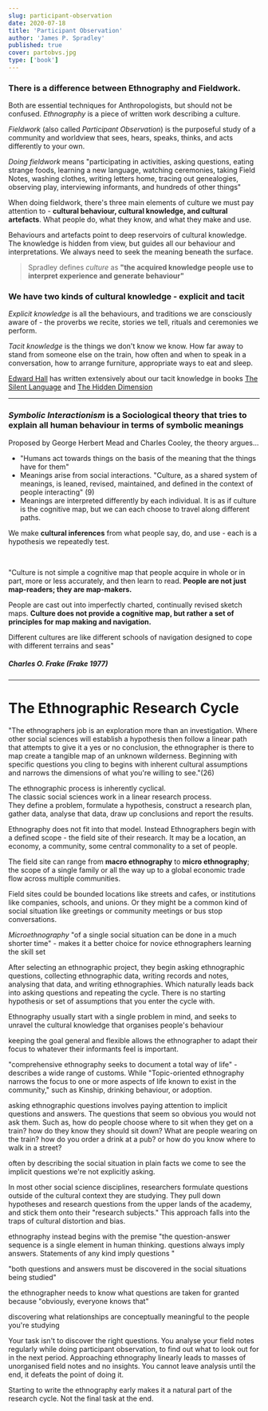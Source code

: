 ```yaml
---
slug: participant-observation
date: 2020-07-18
title: 'Participant Observation'
author: 'James P. Spradley'
published: true
cover: partobvs.jpg
type: ['book']
---
```


### There is a difference between **Ethnography** and **Fieldwork.**
Both are essential techniques for Anthropologists, but should not be confused. _Ethnography_ is a piece of written work describing a culture.

_Fieldwork_ (also called _Participant Observation_) is the purposeful study of a community and worldview that sees, hears, speaks, thinks, and acts differently to your own.

_Doing fieldwork_ means "participating in activities, asking questions, eating strange foods, learning a new language, watching ceremonies, taking Field Notes, washing clothes, writing letters home, tracing out genealogies, observing play, interviewing informants, and hundreds of other things"

When doing fieldwork, there's three main elements of culture we must pay attention to - **cultural behaviour, cultural knowledge, and cultural artefacts**.  What people do, what they know, and what they make and use.

Behaviours and artefacts point to deep reservoirs of cultural knowledge. The knowledge is hidden from view, but guides all our behaviour and interpretations. We always need to seek the meaning beneath the surface.

> Spradley defines _culture_ as **"the acquired knowledge people use to interpret experience and generate behaviour"**


### We have two kinds of cultural knowledge - explicit and tacit

_Explicit knowledge_ is all the behaviours, and traditions we are consciously aware of - the proverbs we recite, stories we tell, rituals and ceremonies we perform.

_Tacit knowledge_ is the things we don't know we know. How far away to stand from someone else on the train, how often and when to speak in a conversation, how to arrange furniture, appropriate ways to eat and sleep.

[Edward Hall]() has written extensively about our tacit knowledge in books [The Silent Language]() and [The Hidden Dimension]()

---

### _Symbolic Interactionism_ is a Sociological theory that tries to **explain all human behaviour in terms of symbolic meanings**

Proposed by George Herbert Mead and Charles Cooley, the theory argues...
- "Humans act towards things on the basis of the meaning that the things have for them"
- Meanings arise from social interactions. "Culture, as a shared system of meanings, is leaned, revised, maintained, and defined in the context of people interacting" (9)
- Meanings are interpreted differently by each individual. It is as if culture is the cognitive map, but we can each choose to travel along different paths.

We make **cultural inferences** from what people say, do, and use - each is a hypothesis we repeatedly test.

<br />

<SimpleCard>

"Culture is not simple a cognitive map that people acquire in whole or in part, more or less accurately, and then learn to read. **People are not just map-readers; they are map-makers.**

People are cast out into imperfectly charted, continually revised sketch maps. **Culture does not provide a cognitive map, but rather a set of principles for map making and navigation.**

Different cultures are like different schools of navigation designed to cope with different terrains and seas"

##### _Charles O. Frake (Frake 1977)_

</SimpleCard>

---

# The Ethnographic Research Cycle

"The ethnographers job is an exploration more than an investigation. Where other social sciences will establish a hypothesis then follow a linear path that attempts to give it a yes or no conclusion, the ethnographer is there to map create a tangible map of an unknown wilderness. Beginning with specific questions you cling to begins with inherent cultural assumptions and narrows the dimensions of what you're willing to see."(26)

The ethnographic process is inherently cyclical.  
The classic social sciences work in a linear research process.  
They define a problem, formulate a hypothesis, construct a research plan, gather data, analyse that data, draw up conclusions and report the results.

Ethnography does not fit into that model. Instead Ethnographers begin with a defined scope - the field site of their research. It may be a location, an economy, a community, some central commonality to a set of people. 

The field site can range from **macro ethnography** to **micro ethnography**; the scope of a single family or all the way up to a global economic trade flow across multiple communities.

Field sites could be bounded locations like streets and cafes, or institutions like companies, schools, and unions. Or they might be a common kind of social situation like greetings or community meetings or bus stop conversations.

_Microethnography_ "of a single social situation can be done in a much shorter time" - makes it a better choice for novice ethnographers learning the skill set

After selecting an ethnographic project, they begin asking ethnographic questions, collecting ethnographic data, writing records and notes, analysing that data, and writing ethnographies. Which naturally leads back into asking questions and repeating the cycle. There is no starting hypothesis or set of assumptions that you enter the cycle with. 

Ethnography usually start with a single problem in mind, and seeks to unravel the cultural knowledge that organises people's behaviour 

keeping the goal general and flexible allows the ethnographer to adapt their focus to whatever their informants feel is important.

"comprehensive ethnography seeks to document a total way of life" - describes a wide range of customs. While "Topic-oriented ethnography narrows the focus to one or more aspects of life known to exist in the community," such as Kinship, drinking behaviour, or adoption.

asking ethnographic questions involves paying attention to implicit questions and answers. The questions that seem so obvious you would not ask them. Such as, how do people choose where to sit when they get on a train? how do they know they should sit down? What are people wearing on the train? how do you order a drink at a pub? or how do you know where to walk in a street?

often by describing the social situation in plain facts we come to see the implicit questions we're not explicitly asking.

In most other social science disciplines, researchers formulate questions outside of the cultural context they are studying. They pull down hypotheses and research questions from the upper lands of the academy, and stick them onto their "research subjects." This approach falls into the traps of cultural distortion and bias.

ethnography instead begins with the premise "the question-answer sequence is a single element in human thinking. questions always imply answers. Statements of any kind imply questions "

"both questions and answers must be discovered in the social situations being studied"

the ethnographer needs to know what questions are taken for granted because "obviously, everyone knows that"

discovering what relationships are conceptually meaningful to the people you're studying

Your task isn't to discover the right questions. You analyse your field notes regularly while doing participant observation, to find out what to look out for in the next period. Approaching ethnography linearly leads to masses of unorganised field notes and no insights. You cannot leave analysis until the end, it defeats the point of doing it.

Starting to write the ethnography early makes it a natural part of the research cycle. Not the final task at the end.